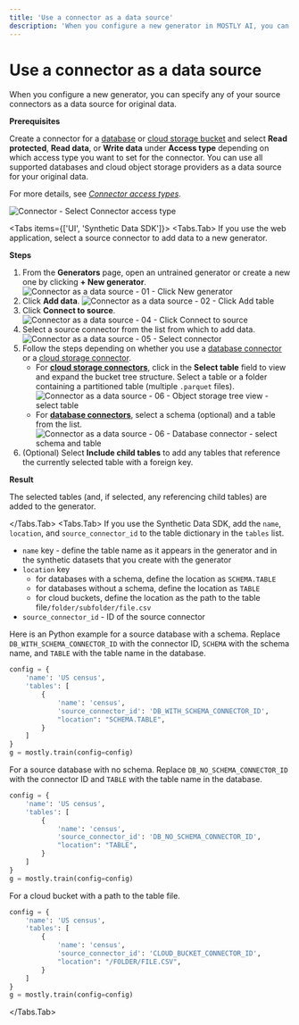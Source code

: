 ```yaml
---
title: 'Use a connector as a data source'
description: 'When you configure a new generator in MOSTLY AI, you can specify any of your source connectors as a data source for original data.'
---
```



# Use a connector as a data source

When you configure a new generator, you can specify any of your source connectors as a data source for original data.

**Prerequisites**

Create a connector for a [database](../create#database-connectors) or [cloud storage bucket](../create#cloud-storage-connectors) and select **Read protected**, **Read data**, or **Write data** under **Access type** depending on which access type you want to set for the connector. You can use all supported databases and cloud object storage providers as a data source for your original data.

For more details, see [_Connector access types_](/connectors/use/access-types).

<Image src="/docimages/connectors/source/select-connector-access-type.webp" alt="Connector - Select Connector access type" width={350} height={30} />

<Tabs items={['UI', 'Synthetic Data SDK']}>
<Tabs.Tab>
If you use the web application, select a source connector to add data to a new generator.

**Steps**

1. From the **Generators** page, open an untrained generator or create a new one by clicking **+ New generator**.
   <Image src="/docimages/quickstart/model-creators/train-generator-01-click-new-generator.webp" alt="Connector as a data source - 01 - Click New generator" width={800} height={30} />
2. Click **Add data**.
   <Image src="/docimages/connectors/source/click-add-table.webp" alt="Connector as a data source - 02 - Click Add table" width={800} height={30} />
3. Click **Connect to source**.
   <Image src="/docimages/connectors/source/train-generator-02-click-connect-to-source.webp" alt="Connector as a data source - 04 - Click Connect to source" width={800} height={30} />
4. Select a source connector from the list from which to add data.
   <Image src="/docimages/connectors/source/select-source-connector.webp" alt="Connector as a data source - 05 - Select connector" width={800} height={30} />
5. Follow the steps depending on whether you use a [database connector](/connectors/create#database-connectors) or a [cloud storage connector](/connectors/create#cloud-storage-connectors).
   - For [**cloud storage connectors**](/connectors/create#cloud-storage-connectors), click in the **Select table** field to view and expand the bucket tree structure. Select a table or a folder containing a partitioned table (multiple `.parquet` files).
     <Image src="/docimages/connectors/source/object-storage-tree-view-select-table.webp" alt="Connector as a data source - 06 - Object storage tree view - select table" width={800} height={30} />
   - For [**database connectors**](/connectors/create#database-connectors), select a schema (optional) and a table from the list.
     <Image src="/docimages/connectors/source/database-select-schema-table.webp" alt="Connector as a data source - 06 - Database connector - select schema and table" width={800} height={30} />
6. (Optional) Select **Include child tables** to add any tables that reference the currently selected table with a foreign key.

**Result**

The selected tables (and, if selected, any referencing child tables) are added to the generator.

</Tabs.Tab>
<Tabs.Tab>
If you use the Synthetic Data SDK, add the `name`, `location`, and `source_connector_id` to the table dictionary in the `tables` list.

- `name` key - define the table name as it appears in the generator and in the synthetic datasets that you create with the generator
- `location` key
  - for databases with a schema, define the location as `SCHEMA.TABLE`
  - for databases without a schema, define the location as `TABLE`
  - for cloud buckets, define the location as the path to the table file`/folder/subfolder/file.csv`
- `source_connector_id` - ID of the source connector

Here is an Python example for a source database with a schema. Replace `DB_WITH_SCHEMA_CONNECTOR_ID` with the connector ID, `SCHEMA` with the schema name, and `TABLE` with the table name in the database.

```python copy filename="python"
config = {
    'name': 'US census',
    'tables': [
        {
            'name': 'census',
            'source_connector_id': 'DB_WITH_SCHEMA_CONNECTOR_ID',
            "location": "SCHEMA.TABLE",
        }
    ]
}
g = mostly.train(config=config)
```

For a source database with no schema. Replace `DB_NO_SCHEMA_CONNECTOR_ID` with the connector ID and `TABLE` with the table name in the database.

```python copy filename="python"
config = {
    'name': 'US census',
    'tables': [
        {
            'name': 'census',
            'source_connector_id': 'DB_NO_SCHEMA_CONNECTOR_ID',
            "location": "TABLE",
        }
    ]
}
g = mostly.train(config=config)
```

For a cloud bucket with a path to the table file.

```python copy filename="python"
config = {
    'name': 'US census',
    'tables': [
        {
            'name': 'census',
            'source_connector_id': 'CLOUD_BUCKET_CONNECTOR_ID',
            "location": "/FOLDER/FILE.CSV",
        }
    ]
}
g = mostly.train(config=config)
```

</Tabs.Tab>
</Tabs>
